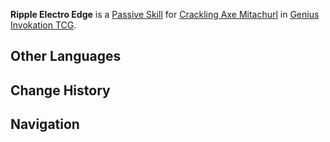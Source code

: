 {{Genius Invokation TCG Skill Infobox
|title      = Ripple Electro Edge
|image      = Ripple Electro Edge Character Card Skill.png
|type       = Passive Skill
|character  = Crackling Axe Mitachurl
|element    = 
|matching   = 
|unaligned  = 
|energy     = 
|effect     = (Passive) When the battle begins, this character gains '''Ripple Electro Edge'''.<br /><br />'''Ripple Electro Edge'''<br />The {{Color|Physical DMG}} this character deals is converted to {{Color|Electro DMG}}.<br /><u>Usage(s)</u>: 3
|order      = 4
}}
'''Ripple Electro Edge''' is a [[Character Card Passive Skill|Passive Skill]] for [[Crackling Axe Mitachurl (Character Card)|Crackling Axe Mitachurl]] in [[Genius Invokation TCG]].

==Other Languages==
{{Other Languages
|en      = Ripple Electro Edge
|zhs     = 流煌磨刃
|zhs_rm  = Liúhuáng Mórèn
|zht     = 流煌磨刃
|zht_rm  = Liúhuáng Mórèn
|zh_tl   = Refined Blade of Flowing Sparks
|ja      = 流煌研磨
|ja_rm   = Ryuukou Kenma
|ja_tl   = Flowing Spark Sharpening
|ko      = 흐르는 빛의 검
|ko_rm   = Heureuneun Bit-ui Geom
|ko_tl   = Flowing Light Sword
|es      = Filo del trueno|s1:filo del trueno
|es_tl   = Thunder Edge
|fr      = Tranchant d'électrondulation|s1:Tranchants d'électrondulation|s2:tranchant d'électrondulation|s3:tranchants d'électrondulation
|fr_tl   = Electrundulating Edge
|ru      = Пылающий топор Электро
|ru_tl   = Glowing Electro Axe
|th      = Ripple Electro Edge
|vi      = Lưỡi Cắt Chớp Sáng
|vi_tl   = 
|de      = Blitzende Axt
|de_tl   = Lightning Axe
|id      = Ripple Electro Edge
|pt      = Lâmina Lampejante
|pt_tl   = 
|tr      = Bileyici Elektrik
|tr_tl   = 
|it      = Lama dei fulmini
|it_tl   = Blade of Thunders
}}

==Change History==
{{Change History|3.3}}

==Navigation==
{{Genius Invokation TCG Skill Navbox|Crackling Axe Mitachurl}}